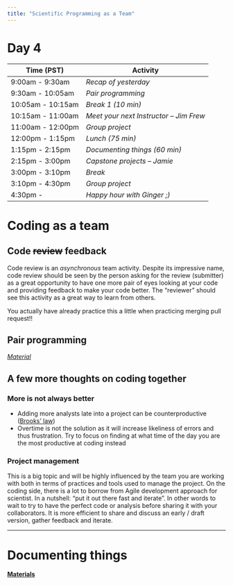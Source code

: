 ```yaml
---
title: "Scientific Programming as a Team"
---
```


# Day 4

| **Time (PST)**    | **Activity**                        |
|-------------------|-------------------------------------|
| 9:00am - 9:30am   | *Recap of yesterday*                    |
| 9:30am - 10:05am  | *Pair programming*                      |
| 10:05am - 10:15am | *Break 1 (10 min)*                      |
| 10:15am - 11:00am | *Meet your next Instructor -- Jim Frew* |
| 11:00am - 12:00pm | *Group project*                        |
| 12:00pm - 1:15pm  | *Lunch (75 min)*                       |
| 1:15pm - 2:15pm   | *Documenting things (60 min)*          |
| 2:15pm - 3:00pm   | *Capstone projects -- Jamie*           |
| 3:00pm - 3:10pm   | *Break*                                |
| 3:10pm - 4:30pm   | *Group project*                        |
| 4:30pm -          | *Happy hour with Ginger ;)*            |

# Coding as a team

## Code ~~review~~ feedback

Code review is an *asynchronous* team activity. Despite its impressive name, code review should be seen by the person asking for the review (submitter) as a great opportunity to have one more pair of eyes looking at your code and providing feedback to make your code better. The "reviewer" should see this activity as a great way to learn from others.

You actually have already practice this a little when practicing merging pull request!!


## Pair programming

[*Material*](day4-pair_programming.html)


## A few more thoughts on coding together

### More is not always better

- Adding more analysts late into a project can be counterproductive ([Brooks’ law](https://en.wikipedia.org/wiki/Brooks%27s_law))
- Overtime is not the solution as it will increase likeliness of errors and thus frustration. Try to focus on finding at what time of the day you are the most productive at coding instead

### Project management

This is a big topic and will be highly influenced by the team you are working with both in terms of practices and tools used to manage the project. On the coding side, there is a lot to borrow from Agile development approach for scientist. In a nutshell: "put it out there fast and iterate". In other words to wait to try to have the perfect code or analysis before sharing it with your collaborators. It is more efficient to share and discuss an early / draft version, gather feedback and iterate.


---


# Documenting things

[**Materials**](day4-documenting.html)

